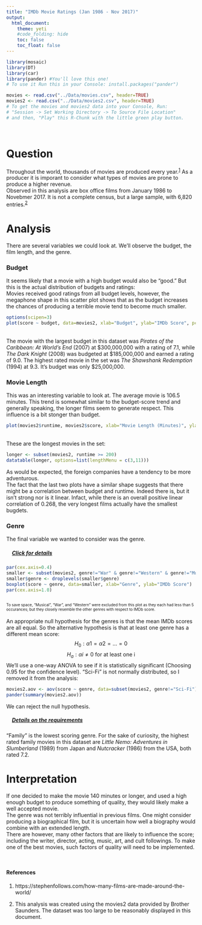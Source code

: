 ```yaml
---
title: "IMDb Movie Ratings (Jan 1986 - Nov 2017)"
output: 
  html_document:
    theme: yeti
    #code_folding: hide
    toc: false
    toc_float: false
---
```

<script type="text/javascript">
 function showhide(id) {
    var e = document.getElementById(id);
    e.style.display = (e.style.display == 'block') ? 'none' : 'block';
 }
</script>

```r
library(mosaic)
library(DT) 
library(car)
library(pander) #You'll love this one! 
# To use it Run this in your Console: install.packages("pander")

movies <- read.csv("../Data/movies.csv", header=TRUE)
movies2 <- read.csv("../Data/movies2.csv", header=TRUE)
# To get the movies and movies2 data into your Console, Run:
# "Session -> Set Working Directory -> To Source File Location"
# and then, "Play" this R-Chunk with the little green play button.
```


<br />

# Question

Throughout the world, thousands of movies are produced every year.<sup>[1](#References)</sup> As a producer it is imporant to consider what types of movies are prone to produce a higher revenue. <br />
Observed in this analysis are box office films from January 1986 to Novebmer 2017. It is not a complete census, but a large sample, with 6,820 entries.<sup>[2](#References)</sup>

# Analysis

There are several variables we could look at. We'll observe the budget, the film length, and the genre.

<!-- Instructions: Come up with an interesting question and answer it with the "movies" dataset that is provided above. 

Write a Background that gives meaning to your question of interest.

State your Question.

Perform an appropriate "Analysis" that gives useful information for answering your question. The hope would be a really powerful graphic and some summary tables of supporting statistics.

Interpret your analysis and expound on your findings. -->

### Budget

It seems likely that a movie with a high budget would also be "good." But this is the actual distribution of budgets and ratings:<br />
Movies received good ratings from all budget levels, however, the megaphone shape in this scatter plot shows that as the budget increases the chances of producing a terrible movie tend to become much smaller.
```r
options(scipen=3)
plot(score ~ budget, data=movies2, xlab="Budget", ylab="IMDb Score", pch=20)
```
<br />The movie with the largest budget in this dataset was *Pirates of the Caribbean: At World's End* (2007) at  \$300,000,000 with a rating of 7.1, while *The Dark Knight* (2008) was budgeted at \$185,000,000 and earned a rating of 9.0. The highest rated movie in the set was *The Shawshank Redemption* (1994) at 9.3. It's budget was only $25,000,000.

### Movie Length

This was an interesting variable to look at. The average movie is 106.5 minutes. This trend is somewhat similar to the budget-score trend and generally speaking, the longer films seem to generate respect. This influence is a bit stonger than budget.
```r
plot(movies2$runtime, movies2$score, xlab="Movie Length (Minutes)", ylab="IMDb Score", pch=20)
```
<br />These are the longest movies in the set:
```r
longer <- subset(movies2, runtime >= 200)
datatable(longer, options=list(lengthMenu = c(3,11)))
```
As would be expected, the foreign companies have a tendency to be more adventurous.<br />
The fact that the last two plots have a similar shape suggests that there might be a correlation between budget and runtime. Indeed there is, but it isn't strong nor is it linear. Infact, while there is an overall positive linear correlation of 0.268, the very longest films actually have the smallest bugdets.

### Genre

The final variable we wanted to consider was the genre.
<div style="padding-left:15px;">
##### <a href="javascript:showhide('2')">Click for details</a>
<div id="2" style="display:none;">
```r
pander(favstats(score ~ genre, data=movies2))
```
</div>
</div>
```r
par(cex.axis=0.4)
smaller <- subset(movies2, genre!="War" & genre!="Western" & genre!="Musical")
smaller$genre <- droplevels(smaller$genre)
boxplot(score ~ genre, data=smaller, xlab="Genre", ylab="IMDb Score")
par(cex.axis=1.0)
```
<font size="1"><br />
To save space, "Musical", "War", and "Western" were excluded from this plot as they each had less than 5 occurances; but they closely resemble the other genres with respect to IMDb score.
<br />
</font>
<br />
An appropriate null hypothesis for the genres is that the mean IMDb scores are all equal. So the alternative hypothesis is that at least one genre has a different mean score:
$$
  H_0: α1=α2=…=0
$$
$$
  H_a: αi≠0 \text{ for at least one i}
$$
We'll use a one-way ANOVA to see if it is statistically significant (Choosing 0.95 for the confidence level). "Sci-Fi" is not normally distributed, so I removed it from the analysis:
```r
movies2.aov <- aov(score ~ genre, data=subset(movies2, genre!="Sci-Fi"))
pander(summary(movies2.aov))
```


We can reject the null hypothesis.<br />

<div style="padding-left:15px;">
##### <a href="javascript:showhide('name')">Details on the requirements</a>
<div id="name" style="display:none;">
The genre with the highest variance in score is Adventure (`r var(subset(movies2, genre=="Adventure")$score)`) and the genre with the lowest is Biography (`r var(subset(movies2, genre=="Biography")$score)`). We will not run into any problems with the variances being too far apart.

This table shows the sample size from each genre:
```r
pander(table(movies2$genre))
```
For the genres with at least 30 samples, I assumed the central limit theorem.
I tested the genres with less samples for normality individually:<br />
```r
qqPlot(subset(movies2, genre=="Family")$score, ylab="IMDb Score", main="Q-Q Plot for \"Family\"", col.lines="red", pch=16, col="red")

qqPlot(subset(movies2, genre=="Musical")$score, ylab="IMDb Score", main="Q-Q Plot for \"Musical\"", col.lines="blue", pch=16, col="blue")

qqPlot(subset(movies2, genre=="Romance")$score, ylab="IMDb Score", main="Q-Q Plot for \"Romance\"", col.lines="green", pch=16, col="green")

qqPlot(subset(movies2, genre=="Sci-Fi")$score, ylab="IMDb Score", main="Q-Q Plot for \"Sci-Fi\"", col.lines="magenta", pch=16, col="magenta")

qqPlot(subset(movies2, genre=="Thriller")$score, ylab="IMDb Score", main="Q-Q Plot for \"Thriller\"", col.lines="cyan", pch=16, col="cyan")

qqPlot(subset(movies2, genre=="War")$score, ylab="IMDb Score", main="Q-Q Plot for \"War\"", col.lines="gold", pch=16, col="gold")

qqPlot(subset(movies2, genre=="Western")$score, ylab="IMDb Score", main="Q-Q Plot for \"Western\"", col.lines="brown", pch=16, col="brown")
```
<br />"Sci-Fi" is not normally distributed and I removed it from the ANOVA. "Family" is close to being normally distributed so I chose to keep it.

This is the result of the one-way ANOVA without removing the "Sci-Fi" genre:
```r
movies2.aov2 <- aov(score ~ genre, data=movies2)
pander(summary(movies2.aov2))
```
</div>
</div>

"Family" is the lowest scoring genre. For the sake of curiosity, the highest rated family movies in this dataset are *Little Nemo: Adventures in Slumberland* (1989) from Japan and *Nutcracker* (1986) from the USA, both rated 7.2.<br />


# Interpretation

If one decided to make the movie 140 minutes or longer, and used a high enough budget to produce something of quality, they would likely make a well accepted movie.<br />
The genre was not terribly influential in previous films. One might consider producing a biographical film, but it is uncertain how well a biography would combine with an extended length.<br />
There are however, many other factors that are likely to influence the score; including the writer, director, acting, music, art, and cult followings. To make one of the best movies, such factors of quality will need to be implemented.

<br />

#### References {#References}
1. https://stephenfollows.com/how-many-films-are-made-around-the-world/

2. This analysis was created using the movies2 data provided by Brother Saunders. The dataset was too large to be reasonably displayed in this document.